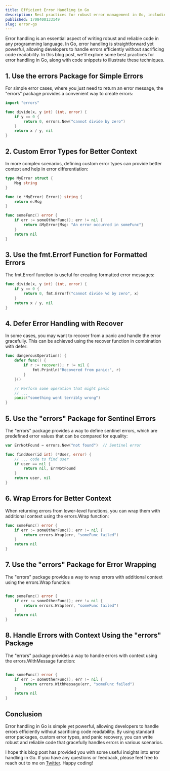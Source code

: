 ```yaml
---
title: Efficient Error Handling in Go
description: Best practices for robust error management in Go, including using standard error packages, custom error types, and panic recovery.
published: 1708400133149
slug: error-go
---
```


Error handling is an essential aspect of writing robust and reliable code in any programming language. In Go, error handling is straightforward yet powerful, allowing developers to handle errors efficiently without sacrificing code readability. In this blog post, we'll explore some best practices for error handling in Go, along with code snippets to illustrate these techniques.

## 1. Use the errors Package for Simple Errors

For simple error cases, where you just need to return an error message, the "errors" package provides a convenient way to create errors:

```go
import "errors" 

func divide(x, y int) (int, error) {
    if y == 0 {
        return 0, errors.New("cannot divide by zero")
    }
    return x / y, nil
}
```

## 2. Custom Error Types for Better Context

In more complex scenarios, defining custom error types can provide better context and help in error differentiation:

```go
type MyError struct {
    Msg string
}

func (e *MyError) Error() string {
    return e.Msg
}

func someFunc() error {
    if err := someOtherFunc(); err != nil {
        return &MyError{Msg: "An error occurred in someFunc"}
    }
    return nil
}
```

## 3. Use the fmt.Errorf Function for Formatted Errors

The fmt.Errorf function is useful for creating formatted error messages:

```go
func divide(x, y int) (int, error) {
    if y == 0 {
        return 0, fmt.Errorf("cannot divide %d by zero", x)
    }
    return x / y, nil
}
```

## 4. Defer Error Handling with Recover

In some cases, you may want to recover from a panic and handle the error gracefully. This can be achieved using the recover function in combination with defer:

```go
func dangerousOperation() {
    defer func() {
        if r := recover(); r != nil {
            fmt.Println("Recovered from panic:", r)
        }
    }()

    // Perform some operation that might panic
    // ...
    panic("something went terribly wrong")
}
```

## 5. Use the "errors" Package for Sentinel Errors

The "errors" package provides a way to define sentinel errors, which are predefined error values that can be compared for equality:

```go
var ErrNotFound = errors.New("not found")  // Sentinel error

func findUser(id int) (*User, error) {
    // ... code to find user
    if user == nil {
        return nil, ErrNotFound
    }
    return user, nil
}
``` 

## 6. Wrap Errors for Better Context

When returning errors from lower-level functions, you can wrap them with additional context using the errors.Wrap function:

```go
func someFunc() error {
    if err := someOtherFunc(); err != nil {
        return errors.Wrap(err, "someFunc failed")
    }
    return nil
}
```

## 7. Use the "errors" Package for Error Wrapping

The "errors" package provides a way to wrap errors with additional context using the errors.Wrap function:

```go

func someFunc() error {
    if err := someOtherFunc(); err != nil {
        return errors.Wrap(err, "someFunc failed")
    }
    return nil
}
```

## 8. Handle Errors with Context Using the "errors" Package

The "errors" package provides a way to handle errors with context using the errors.WithMessage function:

```go

func someFunc() error {
    if err := someOtherFunc(); err != nil {
        return errors.WithMessage(err, "someFunc failed")
    }
    return nil
}
```

## Conclusion

Error handling in Go is simple yet powerful, allowing developers to handle errors efficiently without sacrificing code readability. By using standard error packages, custom error types, and panic recovery, you can write robust and reliable code that gracefully handles errors in various scenarios.

I hope this blog post has provided you with some useful insights into error handling in Go. If you have any questions or feedback, please feel free to reach out to me on [Twitter](https://twitter.com/codewitty_). Happy coding! 
 